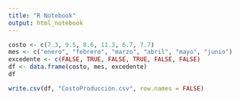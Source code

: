 ```yaml
---
title: "R Notebook"
output: html_notebook
---
```

```r
costo <- c(7.3, 9.5, 8.6, 11.3, 6.7, 7.7)
mes <- c("enero", "febrero", "marzo", "abril", "mayo", "junio")
excedente <- c(FALSE, TRUE, FALSE, TRUE, FALSE, FALSE)
df <- data.frame(costo, mes, excedente)
df
```

```r
write.csv(df, "CostoProducción.csv", row.names = FALSE)
```

